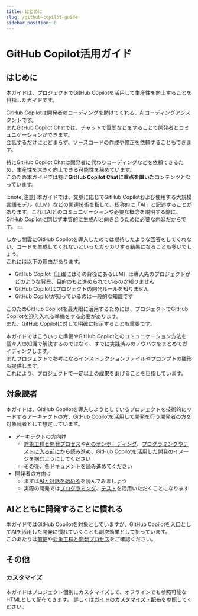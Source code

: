 ```yaml
---
title: はじめに
slug: /github-copilot-guide
sidebar_position: 0
---
```


# GitHub Copilot活用ガイド

## はじめに

本ガイドは、プロジェクトでGitHub Copilotを活用して生産性を向上することを目指したガイドです。

GitHub Copilotは開発者のコーディングを助けてくれる、AIコーディングアシスタントです。  
またGitHub Copilot Chatでは、チャットで質問などをすることで開発者とコミュニケーションができます。  
会話するだけにとどまらず、ソースコードの作成や修正を依頼することもできます。

特にGitHub Copilot Chatは開発者に代わりコーディングなどを依頼できるため、生産性を大きく向上できる可能性を秘めています。  
このため本ガイドでは特に**GitHub Copilot Chatに重点を置いた**コンテンツとなっています。

:::note[注意]
本ガイドでは、文脈に応じてGitHub Copilotおよび使用する大規模言語モデル（LLM）などの関連技術を指して、総称的に「AI」と記述することがあります。これはAIとのコミュニケーションや必要な概念を説明する際に、GitHub Copilotに閉じず本質的に生成AIと向き合うために必要な内容だからです。
:::

しかし闇雲にGitHub Copilotを導入したのでは期待したような回答をしてくれない、コードを生成してくれないといったガッカリする結果になることも多いでしょう。  
これには以下の理由があります。

- GitHub Copilot（正確にはその背後にあるLLM）は導入先のプロジェクトがどのような背景、目的のもと進められているのか知りません
- GitHub Copilotはプロジェクトの開発ルールを知りません
- GitHub Copilotが知っているのは一般的な知識です

このためGitHub Copilotを最大限に活用するためには、プロジェクトでGitHub Copilotを迎え入れる準備をする必要があります。  
また、GitHub Copilotに対して明確に指示することも重要です。

本ガイドではこういった準備やGitHub Copilotとのコミュニケーション方法を個々人の知識で解決するのではなく、すでに実践済みのノウハウをまとめてガイディングします。  
またプロジェクトで参考になるインストラクションファイルやプロンプトの雛形も提供します。  
これにより、プロジェクトで一定以上の成果をあげることを目指しています。

## 対象読者

本ガイドは、GitHub Copilotを導入しようとしているプロジェクトを技術的にリードするアーキテクトの方、GitHub Copilotを活用して開発を行う開発者の方を対象読者として想定しています。

- アーキテクトの方向け
  - [対象工程と開発プロセス](./github-copilot-guide/target-process)や[AIのオンボーディング](./github-copilot-guide/ai-on-boarding)、[プログラミングやテストに入る前に](./github-copilot-guide/before-coding-test)から読み進め、GitHub Copilotを活用した開発のイメージを掴むようにしてください
  - その後、各ドキュメントを読み進めてください
- 開発者の方向け
  - まずは[AIと対話を始める](./github-copilot-guide/begin-conversation-with-ai)を読んでみましょう
  - 実際の開発では[プログラミング](./github-copilot-guide/programming)、[テスト](./github-copilot-guide/test)を活用いただくことになります

## AIとともに開発することに慣れる

本ガイドではGitHub Copilotを対象としていますが、GitHub Copilotを入口としてAIを活用した開発に慣れていくことも副次効果として狙っています。  
このあたりは[前提](./github-copilot-guide/preamble)や[対象工程と開発プロセス](./github-copilot-guide/target-process)をご確認ください。

## その他

### カスタマイズ

本ガイドはプロジェクト個別にカスタマイズして、オフラインでも参照可能なHTMLとして配布できます。
詳しくは[ガイドのカスタマイズ・配布](./customize-and-distribution)を参照してください。
